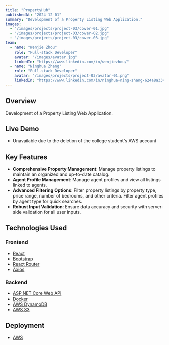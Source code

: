 ```yaml
---
title: "PropertyHub"
publishedAt: "2024-12-01"
summary: "Development of a Property Listing Web Application."
images:
  - "/images/projects/project-03/cover-01.jpg"
  - "/images/projects/project-03/cover-02.jpg"
  - "/images/projects/project-03/cover-03.jpg"
team:
  - name: "Wenjie Zhou"
    role: "Full-stack Developer"
    avatar: "/images/avatar.jpg"
    linkedIn: "https://www.linkedin.com/in/wenjiezhou/"
  - name: "Ninghua Zhang"
    role: "Full-stack Developer"
    avatar: "/images/projects/project-03/avatar-01.png"
    linkedIn: "https://www.linkedin.com/in/ninghua-ning-zhang-624a8a334/"
---
```


## Overview

Development of a Property Listing Web Application.

## Live Demo

- Unavailable due to the deletion of the college student's AWS account

## Key Features

- **Comprehensive Property Management**: Manage property listings to maintain an organized and up-to-date catalog.
- **Agent Profile Management**: Manage agent profiles and view all listings linked to agents.
- **Advanced Filtering Options**: Filter property listings by property type, price range, number of bedrooms, and other criteria. Filter agent profiles by agent type for quick searches.
- **Robust Input Validation**: Ensure data accuracy and security with server-side validation for all user inputs.

## Technologies Used

### Frontend
- [React](https://reactjs.org/)
- [Bootstrap](https://getbootstrap.com/)
- [React Router](https://reacttraining.com/react-router/)
- [Axios](https://axios-http.com/)

### Backend
- [ASP.NET Core Web API](https://dotnet.microsoft.com/en-us/apps/aspnet/apis)
- [Docker](https://www.docker.com/)
- [AWS DynamoDB](https://aws.amazon.com/dynamodb/)
- [AWS S3](https://aws.amazon.com/s3/)

## Deployment

- [AWS](https://aws.amazon.com/)